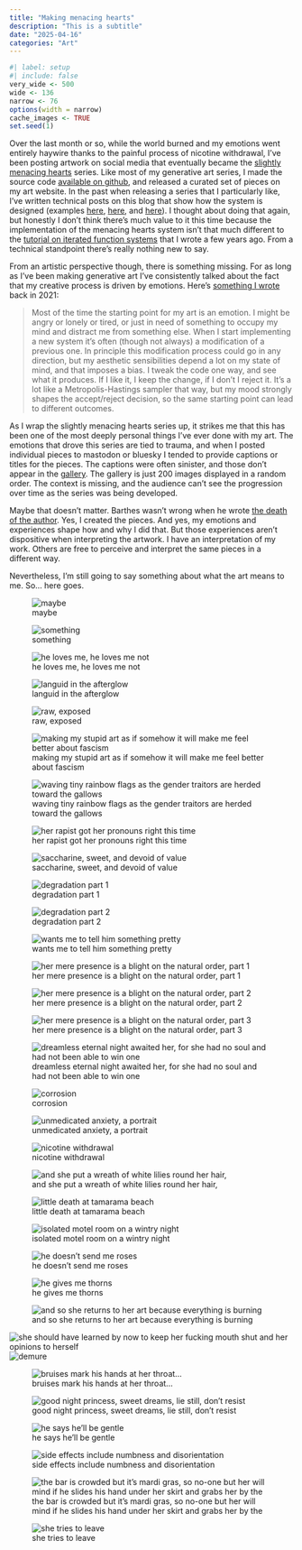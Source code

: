 ```yaml
---
title: "Making menacing hearts"
description: "This is a subtitle"
date: "2025-04-16"
categories: "Art"
--- 
```


<!--------------- my typical setup ----------------->

```r
#| label: setup
#| include: false
very_wide <- 500
wide <- 136
narrow <- 76
options(width = narrow)
cache_images <- TRUE
set.seed(1)
```

<!--------------- post begins here ----------------->

Over the last month or so, while the world burned and my emotions went entirely haywire thanks to the painful process of nicotine withdrawal, I've been posting artwork on social media that eventually became the [slightly menacing hearts](https://art.djnavarro.net/gallery/menacing-hearts/) series. Like most of my generative art series, I made the source code [available on github](https://github.com/djnavarro/series-menacing-hearts), and released a curated set of pieces on my art website. In the past when releasing a series that I particularly like, I've written technical posts on this blog that show how the system is designed (examples [here](/posts/2024-01-26_splatter/), [here](/posts/2023-03-13_shattered-landscapes/), and [here](/posts/2021-09-07_water-colours/)). I thought about doing that again, but honestly I don't think there's much value to it this time because the implementation of the menacing hearts system isn't that much different to the [tutorial on iterated function systems](/posts/2024-12-22_art-from-code-5/) that I wrote a few years ago. From a technical standpoint there's really nothing new to say. 

From an artistic perspective though, there is something missing. For as long as I've been making generative art I've consistently talked about the fact that my creative process is driven by  emotions. Here's [something I wrote](/posts/2021-07-08_generative-art-in-r/) back in 2021:

> Most of the time the starting point for my art is an emotion. I might be angry or lonely or tired, or just in need of something to occupy my mind and distract me from something else. When I start implementing a new system it’s often (though not always) a modification of a previous one. In principle this modification process could go in any direction, but my aesthetic sensibilities depend a lot on my state of mind, and that imposes a bias. I tweak the code one way, and see what it produces. If I like it, I keep the change, if I don’t I reject it. It’s a lot like a Metropolis-Hastings sampler that way, but my mood strongly shapes the accept/reject decision, so the same starting point can lead to different outcomes.

As I wrap the slightly menacing hearts series up, it strikes me that this has been one of the most deeply personal things I've ever done with my art. The emotions that drove this series are tied to trauma, and when I posted individual pieces to mastodon or bluesky I tended to provide captions or titles for the pieces. The captions were often sinister, and those don't appear in the [gallery](https://art.djnavarro.net/gallery/menacing-hearts/). The gallery is just 200 images displayed in a random order. The context is missing, and the audience can't see the progression over time as the series was being developed.

Maybe that doesn't matter. Barthes wasn't wrong when he wrote [the death of the author](https://en.wikipedia.org/wiki/The_Death_of_the_Author). Yes, I created the pieces. And yes, my emotions and experiences shape how and why I did that. But those experiences aren't dispositive when interpreting the artwork. I have an interpretation of my work. Others are free to perceive and interpret the same pieces in a different way.

Nevertheless, I'm still going to say something about what the art means to me. So... here goes. 



![maybe](https://storage.googleapis.com/djnavarro-art/series-menacing-hearts/image/languid_06_1504.jpg)

![something](https://storage.googleapis.com/djnavarro-art/series-menacing-hearts/image/languid_06_1505.jpg)

![he loves me, he loves me not](https://storage.googleapis.com/djnavarro-art/series-menacing-hearts/image/languid_07_1674.jpg)

![languid in the afterglow](https://storage.googleapis.com/djnavarro-art/series-menacing-hearts/image/languid_07_1686.jpg)

![raw, exposed](https://storage.googleapis.com/djnavarro-art/series-menacing-hearts/image/languid_09_1869.jpg)

![making my stupid art as if somehow it will make me feel better about fascism](https://storage.googleapis.com/djnavarro-art/series-menacing-hearts/image/languid_18_2762.jpg)

![waving tiny rainbow flags as the gender traitors are herded toward the gallows](https://storage.googleapis.com/djnavarro-art/series-menacing-hearts/image/languid_20_2909.jpg)

![her rapist got her pronouns right this time](https://storage.googleapis.com/djnavarro-art/series-menacing-hearts/image/languid_14_2374.jpg)

![saccharine, sweet, and devoid of value](https://storage.googleapis.com/djnavarro-art/series-menacing-hearts/image/languid_13_2214.jpg)	

![degradation part 1](https://storage.googleapis.com/djnavarro-art/series-menacing-hearts/image/languid_30_3075.jpg)	

![degradation part 2](https://storage.googleapis.com/djnavarro-art/series-menacing-hearts/image/languid_30_3056.jpg)

![wants me to tell him something pretty](https://storage.googleapis.com/djnavarro-art/series-menacing-hearts/image/languid_31_3119.jpg)

![her mere presence is a blight on the natural order, part 1](https://storage.googleapis.com/djnavarro-art/series-menacing-hearts/image/languid_34_3421.jpg)

![her mere presence is a blight on the natural order, part 2](https://storage.googleapis.com/djnavarro-art/series-menacing-hearts/image/languid_34_3440.jpg)

![her mere presence is a blight on the natural order, part 3](https://storage.googleapis.com/djnavarro-art/series-menacing-hearts/image/languid_30_3049.jpg)

![dreamless eternal night awaited her, for she had no soul and had not been able to win one](https://storage.googleapis.com/djnavarro-art/series-menacing-hearts/image/languid_37_3702.jpg)	

![corrosion](https://storage.googleapis.com/djnavarro-art/series-menacing-hearts/image/languid_37_3738.jpg)

![unmedicated anxiety, a portrait](https://storage.googleapis.com/djnavarro-art/series-menacing-hearts/image/languid_45_4526.jpg)

![nicotine withdrawal](https://storage.googleapis.com/djnavarro-art/series-menacing-hearts/image/languid_45_4452.jpg)

![and she put a wreath of white lilies round her hair,](https://storage.googleapis.com/djnavarro-art/series-menacing-hearts/image/languid_47_4709.jpg)	

![little death at tamarama beach](https://storage.googleapis.com/djnavarro-art/series-menacing-hearts/image/languid_37_3772.jpg)

![isolated motel room on a wintry night](https://storage.googleapis.com/djnavarro-art/series-menacing-hearts/image/languid_40_4015.jpg)

![he doesn't send me roses](https://storage.googleapis.com/djnavarro-art/series-menacing-hearts/image/languid_44_4472.jpg)	
	
![he gives me thorns](https://storage.googleapis.com/djnavarro-art/series-menacing-hearts/image/languid_44_4458.jpg)

![and so she returns to her art because everything is burning](https://storage.googleapis.com/djnavarro-art/series-menacing-hearts/image/languid_45_4558.jpg)

![she should have learned by now to keep her fucking mouth shut and her opinions to herself](https://storage.googleapis.com/djnavarro-art/series-menacing-hearts/image/languid_48_4860.jpg)
![demure](https://storage.googleapis.com/djnavarro-art/series-menacing-hearts/image/languid_48_4855.jpg)	
	
![bruises mark his hands at her throat...](https://storage.googleapis.com/djnavarro-art/series-menacing-hearts/image/languid_49_4910.jpg)
	
![good night princess, sweet dreams, lie still, don't resist](https://storage.googleapis.com/djnavarro-art/series-menacing-hearts/image/languid_50_5093.jpg)

![he says he'll be gentle](https://storage.googleapis.com/djnavarro-art/series-menacing-hearts/image/languid_51_5142.jpg)

![side effects include numbness and disorientation](https://storage.googleapis.com/djnavarro-art/series-menacing-hearts/image/languid_51_5108.jpg)	

![the bar is crowded but it's mardi gras, so no-one but her will mind if he slides his hand under her skirt and grabs her by the](https://storage.googleapis.com/djnavarro-art/series-menacing-hearts/image/languid_52_5207.jpg)
	
![she tries to leave](https://storage.googleapis.com/djnavarro-art/series-menacing-hearts/image/languid_52_5237.jpg)

